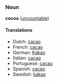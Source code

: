 ===Noun===
'''cocoa''' ([[uncountable]])

====Translations====
*Dutch: [[cacao]]
*French: [[cacao]]
*German: [[Kakao]]
*Italian: [[cacao]]
*Portuguese: [[cacau]]
*Spanish: [[cacao]]
*Swedish: [[kakao]]